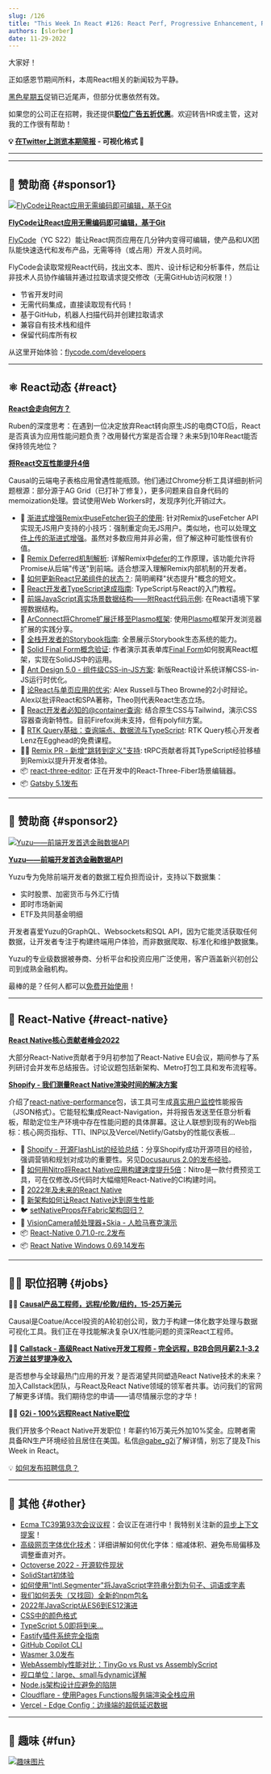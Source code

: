 ```yaml
---
slug: /126
title: "This Week In React #126: React Perf, Progressive Enhancement, Remix, Storybook, React-Native, FlashList, Nitro, TC39..."
authors: [slorber]
date: 11-29-2022
---
```


大家好！

正如感恩节期间所料，本周React相关的新闻较为平静。

[黑色星期五](https://thisweekinreact.com/black-friday)促销已近尾声，但部分优惠依然有效。

如果您的公司正在招聘，我还提供[**职位广告五折优惠**](https://thisweekinreact.com/sponsor#sponsor-jobs)。欢迎转告HR或主管，这对我的工作很有帮助！

<!-- truncate -->

**💡 [在Twitter上浏览本期简报](https://slo.im/thread) - 可视化格式 🎨**

---


<Support />

---

## 💸 赞助商 {#sponsor1}

[![FlyCode让React应用无需编码即可编辑，基于Git](/emails/issues/124/flycode.jpg)](https://bit.ly/3UPwAoJ)

**[FlyCode让React应用无需编码即可编辑，基于Git](https://bit.ly/3UPwAoJ)**

[FlyCode](https://bit.ly/3wWSi00)（YC S22）能让React网页应用在几分钟内变得可编辑，使产品和UX团队能快速迭代和发布产品，无需等待（或占用）开发人员时间。

FlyCode会读取常规React代码，找出文本、图片、设计标记和分析事件，然后让非技术人员协作编辑并通过拉取请求提交修改（无需GitHub访问权限！）

- 节省开发时间
- 无需代码集成，直接读取现有代码！
- 基于GitHub，机器人扫描代码并创建拉取请求
- 兼容自有技术栈和组件
- 保留代码库所有权

从这里开始体验：[flycode.com/developers](https://www.flycode.com/developers)

---

## ⚛️ React动态 {#react}

**[React会走向何方？](https://www.infoxicator.com/is-react-going-anywhere)**

Ruben的深度思考：在遇到一位决定放弃React转向原生JS的电商CTO后，React是否真该为应用性能问题负责？改用替代方案是否合理？未来5到10年React能否保持领先地位？

**[将React交互性能提升4倍](https://www.causal.app/blog/react-perf)**

Causal的云端电子表格应用曾遇性能瓶颈。他们通过Chrome分析工具详细剖析问题根源：部分源于AG Grid（已打补丁修复），更多问题来自自身代码的memoization处理。尝试使用Web Workers时，发现序列化开销过大。

- 📜 [渐进式增强Remix中useFetcher钩子的使用](https://sergiodxa.com/articles/progressively-enhance-the-usefetcher-hook-in-remix): 针对Remix的useFetcher API实现无JS用户支持的小技巧：强制重定向无JS用户。类似地，也可以处理[文件上传的渐进式增强](https://twitter.com/ebey_jacob/status/1596223682246234113)。虽然对多数应用并非必需，但了解这种可能性很有价值。
- 📜 [Remix Deferred机制解析](https://gist.github.com/jacob-ebey/9bde9546c1aafaa6bc8c242054b1be26): 详解Remix中[defer](https://github.com/remix-run/remix/issues/4486)的工作原理，该功能允许将Promise从后端"传送"到前端。适合想深入理解Remix内部机制的开发者。
- 📜 [如何更新React兄弟组件的状态？](https://alexsidorenko.com/blog/react-siblings/): 简明阐释"状态提升"概念的短文。
- 📜 [React开发者TypeScript速成指南](https://profy.dev/article/react-typescript): TypeScript与React的入门教程。
- 📜 [前端JavaScript真实场景数据结构——附React代码示例](https://profy.dev/article/javascript-data-structures): 在React语境下掌握数据结构。
- 📜 [ArConnect将Chrome扩展迁移至Plasmo框架](https://blog.plasmo.com/p/migrating-chrome-extension-to-plasmo): 使用[Plasmo](https://github.com/PlasmoHQ/plasmo)框架开发浏览器扩展的实践分享。
- 📜 [全栈开发者的Storybook指南](https://storybook.js.org/blog/storybook-for-full-stack-developers/): 全景展示Storybook生态系统的能力。
- 📜 [Solid Final Form概念验证](https://erikras.com/blog/solid-final-form-poc): 作者演示其表单库[Final Form](https://final-form.org/react)如何脱离React框架，实现在SolidJS中的运用。
- 📜 [Ant Design 5.0 - 组件级CSS-in-JS方案](https://ant.design/docs/blog/css-in-js): 新版React设计系统详解CSS-in-JS运行时优化。
- 🎥 [论React与单页应用的优劣](https://www.youtube.com/watch?v=ChfjZV-aA_Y): Alex Russell与Theo Browne的2小时辩论。Alex以批评React和SPA著称，Theo则代表React生态立场。
- 🎥 [React开发者必知的@container查询](https://www.youtube.com/watch?v=ypN-Uwshc5M): 结合原生CSS与Tailwind，演示CSS容器查询新特性。目前Firefox尚未支持，但有polyfill方案。
- 🎥 [RTK Query基础：查询端点、数据流与TypeScript](https://egghead.io/courses/rtk-query-basics-query-endpoints-data-flow-and-typescript-57ea3c43): RTK Query核心开发者Lenz在Egghead的免费课程。
- 🧑‍💻 [Remix PR - 新增"跳转到定义"支持](https://github.com/remix-run/remix/pull/4689): tRPC贡献者将其TypeScript经验移植到Remix以提升开发者体验。
- 📦 [react-three-editor](https://github.com/pmndrs/react-three-editor): 正在开发中的React-Three-Fiber场景编辑器。
- 📦 [Gatsby 5.1发布](https://www.gatsbyjs.com/docs/reference/release-notes/v5.1/)

<SubscribeFormEmbed />

---

## 💸 赞助商 {#sponsor2}

[![Yuzu——前端开发首选金融数据API](/emails/issues/126/yuzu.png)](https://www.yuzu.dev/)

**[Yuzu——前端开发首选金融数据API](https://www.yuzu.dev/)**

Yuzu专为免除前端开发者的数据工程负担而设计，支持以下数据集：

- 实时股票、加密货币与外汇行情
- 即时市场新闻
- ETF及共同基金明细

开发者喜爱Yuzu的GraphQL、Websockets和SQL API，因为它能灵活获取任何数据，让开发者专注于构建终端用户体验，而非数据爬取、标准化和维护数据集。

Yuzu的专业级数据被券商、分析平台和投资应用广泛使用，客户涵盖新兴初创公司到成熟金融机构。

最棒的是？任何人都可以[免费开始使用](https://www.yuzu.dev/pricing)！

---

## 📱 React-Native {#react-native}

**[React Native核心贡献者峰会2022](https://reactnative.dev/blog/2022/11/22/react-native-core-contributor-summit-2022)**

大部分React-Native贡献者于9月初参加了React-Native EU会议，期间参与了系列研讨会并发布总结报告。讨论议题包括新架构、Metro打包工具和发布流程等。

**[Shopify - 我们测量React Native渲染时间的解决方案](https://shopify.engineering/measuring-react-native-rendering-times)**

介绍了[react-native-performance](https://github.com/Shopify/react-native-performance)包，该工具可生成[真实用户监控](https://web.dev/lab-and-field-data-differences/)性能报告（JSON格式）。它能轻松集成React-Navigation，并将报告发送至任意分析看板，帮助定位生产环境中存在性能问题的具体屏幕。这让人联想到现有的Web指标：核心网页指标、TTI、INP以及Vercel/Netlify/Gatsby的性能仪表板...

- 📜 [Shopify - 开源FlashList的经验总结](https://shopify.engineering/what-we-learned-from-open-sourcing-flashlist)：分享Shopify成功开源项目的经验，强调营销和规划对成功的重要性。另见[Docusaurus 2.0的发布经验](https://www.indiehackers.com/post/1-on-product-hunt-thanks-to-newsletters-and-good-timing-2c7d8809d9)。
- 📜 [如何用Nitro将React Native应用构建速度提升5倍](https://blog.nitro.build/how-to-build-a-react-native-app-5x-faster-with-nitro-d7e512b18d90)：Nitro是一款付费预览工具，可在仅修改JS代码时大幅缩短React-Native的CI构建时间。
- 📜 [2022年及未来的React Native](https://semaphoreci.com/blog/react-native)
- 📜 [新架构如何让React Native达到原生性能](https://medium.com/ocp-digital-factory/how-react-native-became-performant-as-native-with-the-new-architecture-6e678c3178aa)
- 🐦 [setNativeProps在Fabric架构回归？](https://twitter.com/o_kwasniewski/status/1596090790350303233)
- 🎨 [VisionCamera帧处理器+Skia - 人脸马赛克演示](https://twitter.com/mrousavy/status/1595746972190883840)
- 📦 [React-Native 0.71.0-rc.2发布](https://twitter.com/Kelset/status/1595839212502261760)
- 📦 [React Native Windows 0.69.14发布](https://github.com/microsoft/react-native-windows/releases/tag/react-native-windows_v0.69.14)

---

## 🧑‍💻 职位招聘 {#jobs}

🧑‍💼 [**Causal产品工程师，远程/伦敦/纽约，15-25万美元**](https://jobs.lever.co/causal-app/4acaafbe-ef3d-45a6-bbe6-687c022d727c?lever-origin=applied&lever-source%5B%5D=thisweekinreact.com)

Causal是Coatue/Accel投资的A轮初创公司，致力于构建一体化数字处理与数据可视化工具。我们正在寻找能解决复杂UX/性能问题的资深React工程师。

🧑‍💼 [**Callstack - 高级React Native开发工程师 - 完全远程，B2B合同月薪2.1-3.2万波兰兹罗提净收入**](https://www.callstack.com/senior-react-native-developer)

是否想参与全球最热门应用的开发？是否渴望共同塑造React Native技术的未来？加入Callstack团队，与React及React Native领域的领军者共事。访问我们的官网了解更多详情。我们期待您的申请——请尽情展示您的才华！

🧑‍💼 [**G2i - 100%远程React Native职位**](https://twitter.com/gabe_g2i/status/1563204813881425926?s=20&t=ArRLC77BpRwXXCdx8fnUqw)

我们开放多个React Native开发职位！年薪约16万美元外加10%奖金。应聘者需具备RN生产环境经验且居住在美国。私信[@gabe_g2i](https://twitter.com/gabe_g2i)了解详情，别忘了提及This Week in React。

💡 [如何发布招聘信息？](https://thisweekinreact.com/sponsor)

---

## 🔀 其他 {#other}

- [Ecma TC39第93次会议议程](https://github.com/tc39/agendas/blob/main/2022/11.md)：会议正在进行中！我特别关注新的[异步上下文提案](https://github.com/legendecas/proposal-async-context)！
- [高级网页字体优化技术](https://pixelpoint.io/blog/advanced-web-font-optimization-techniques/)：详细讲解如何优化字体：缩减体积、避免布局偏移及调整垂直对齐。
- [Octoverse 2022 - 开源软件现状](https://octoverse.github.com/)
- [SolidStart初体验](https://ajcwebdev.com/2022/11/20/a-first-look-at-solidstart/)
- [如何使用"Intl.Segmenter"将JavaScript字符串分割为句子、词语或字素](https://www.stefanjudis.com/today-i-learned/how-to-split-javascript-strings-with-intl-segmenter/)
- [我们如何丢失（又找回）全新的npm包名](https://reactflow.dev/blog/reactflow-npm-package-name/)
- [2022年JavaScript从ES6到ES12演进](https://medium.com/@bluetch/javascript-es6-es7-es8-es9-es10-es11-and-es12-519d8be7d48c)
- [CSS中的颜色格式](https://www.joshwcomeau.com/css/color-formats/)
- [TypeScript 5.0即将到来...](https://www.youtube.com/watch?v=PTU-H6Wwbh8)
- [Fastify插件系统完全指南](https://www.nearform.com/blog/complete-guide-fastify-plugin-system/)
- [GitHub Copilot CLI](https://githubnext.com/projects/copilot-cli/)
- [Wasmer 3.0发布](https://wasmer.io/posts/announcing-wasmer-3.0)
- [WebAssembly性能对比：TinyGo vs Rust vs AssemblyScript](https://ecostack.dev/posts/wasm-tinygo-vs-rust-vs-assemblyscript/)
- [视口单位：large、small与dynamic详解](https://web.dev/viewport-units/)
- [Node.js架构设计应避免的陷阱](https://blog.appsignal.com/2022/11/23/nodejs-architecture-pitfalls-to-avoid.html)
- [Cloudflare - 使用Pages Functions服务端渲染全栈应用](https://blog.cloudflare.com/pages-full-stack-frameworks/)
- [Vercel - Edge Config：边缘端的超低延迟数据](https://vercel.com/blog/edge-config-ultra-low-latency-data-at-the-edge)

---

## 🤭 趣味 {#fun}

[![趣味图片](/emails/issues/126/meme.png)](https://twitter.com/addyosmani/status/1595470573001314309)
